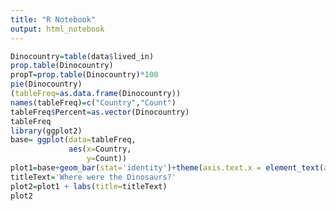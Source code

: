 ---
title: "R Notebook"
output: html_notebook
---

```{r}
Dinocountry=table(data$lived_in)
prop.table(Dinocountry)
propT=prop.table(Dinocountry)*100
pie(Dinocountry)
(tableFreq=as.data.frame(Dinocountry))
names(tableFreq)=c("Country","Count")
tableFreq$Percent=as.vector(Dinocountry)
tableFreq
library(ggplot2)
base= ggplot(data=tableFreq,
             aes(x=Country,
                 y=Count)) 
plot1=base+geom_bar(stat='identity')+theme(axis.text.x = element_text(angle = 90))
titleText='Where were the Dinosaurs?'
plot2=plot1 + labs(title=titleText)
plot2


```
